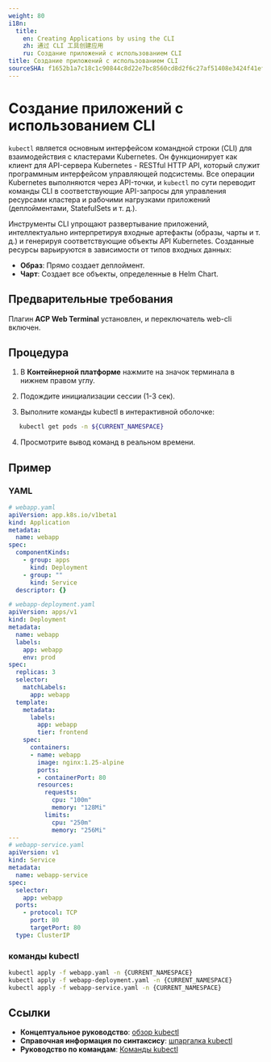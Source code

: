 ```yaml
---
weight: 80
i18n:
  title:
    en: Creating Applications by using the CLI
    zh: 通过 CLI 工具创建应用
    ru: Создание приложений с использованием CLI
title: Создание приложений с использованием CLI
sourceSHA: f1652b1a7c18c1c90844c8d22e7bc8560cd8d2f6c27af51408e3424f41ef743d
---
```


# Создание приложений с использованием CLI

`kubectl` является основным интерфейсом командной строки (CLI) для взаимодействия с кластерами Kubernetes. Он функционирует как клиент для API-сервера Kubernetes - RESTful HTTP API, который служит программным интерфейсом управляющей подсистемы. Все операции Kubernetes выполняются через API-точки, и `kubectl` по сути переводит команды CLI в соответствующие API-запросы для управления ресурсами кластера и рабочими нагрузками приложений (деплойментами, StatefulSets и т. д.).

Инструменты CLI упрощают развертывание приложений, интеллектуально интерпретируя входные артефакты (образы, чарты и т. д.) и генерируя соответствующие объекты API Kubernetes. Созданные ресурсы варьируются в зависимости от типов входных данных:

- **Образ**: Прямо создает деплоймент.
- **Чарт**: Создает все объекты, определенные в Helm Chart.

## Предварительные требования

Плагин **ACP Web Terminal** установлен, и переключатель web-cli включен.

## Процедура

1. В **Контейнерной платформе** нажмите на значок терминала в нижнем правом углу.

2. Подождите инициализации сессии (1-3 сек).

3. Выполните команды kubectl в интерактивной оболочке:

```bash
   kubectl get pods -n ${CURRENT_NAMESPACE}
```

4. Просмотрите вывод команд в реальном времени.

## Пример

### YAML

```yaml
# webapp.yaml
apiVersion: app.k8s.io/v1beta1
kind: Application
metadata:
  name: webapp
spec:
  componentKinds:
    - group: apps
      kind: Deployment
    - group: ""
      kind: Service
  descriptor: {}

# webapp-deployment.yaml
apiVersion: apps/v1
kind: Deployment
metadata:
  name: webapp
  labels:
    app: webapp
    env: prod
spec:
  replicas: 3
  selector:
    matchLabels:
      app: webapp
  template:
    metadata:
      labels:
        app: webapp
        tier: frontend
    spec:
      containers:
      - name: webapp
        image: nginx:1.25-alpine
        ports:
        - containerPort: 80
        resources:
          requests:
            cpu: "100m"
            memory: "128Mi"
          limits:
            cpu: "250m"
            memory: "256Mi"
---
# webapp-service.yaml
apiVersion: v1
kind: Service
metadata:
  name: webapp-service
spec:
  selector:
    app: webapp
  ports:
    - protocol: TCP
      port: 80
      targetPort: 80
  type: ClusterIP
```

### команды kubectl

```bash
kubectl apply -f webapp.yaml -n {CURRENT_NAMESPACE}
kubectl apply -f webapp-deployment.yaml -n {CURRENT_NAMESPACE}
kubectl apply -f webapp-service.yaml -n {CURRENT_NAMESPACE}
```

## Ссылки

- **Концептуальное руководство**: [обзор kubectl](https://kubernetes.io/docs/reference/kubectl/overview/)
- **Справочная информация по синтаксису**: [шпаргалка kubectl](https://kubernetes.io/docs/reference/kubectl/cheatsheet/)
- **Руководство по командам**: [Команды kubectl](https://kubernetes.io/docs/reference/generated/kubectl/kubectl-commands)
